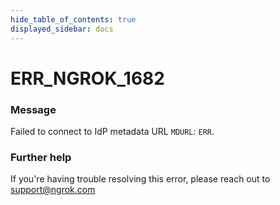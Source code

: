 ```yaml
---
hide_table_of_contents: true
displayed_sidebar: docs
---
```



# ERR_NGROK_1682

### Message

Failed to connect to IdP metadata URL `MDURL`: `ERR`.

<ErrorDetails error="err_ngrok_1682" />

### Further help

If you're having trouble resolving this error, please reach out to [support@ngrok.com](mailto:support@ngrok.com?subject=Help%20with%20ERR_NGROK_1682)
